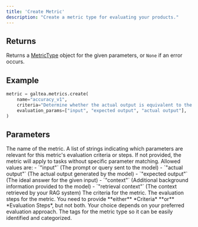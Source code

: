 ```yaml
---
title: 'Create Metric'
description: "Create a metric type for evaluating your products."
---
```


## Returns
Returns a [MetricType](/concepts/metric-type) object for the given parameters, or `None` if an error occurs.

## Example
```python
metric = galtea.metrics.create(
    name="accuracy_v1",
    criteria="Determine whether the actual output is equivalent to the expected output.",
    evaluation_params=["input", "expected output", "actual output"],
)
```

## Parameters
<ResponseField name="name" type="string" required>
  The name of the metric.
</ResponseField>
<ResponseField name="evaluation_params" type="list[string]" optional>
  A list of strings indicating which parameters are relevant for this metric's evaluation criteria or steps. If not provided, the metric will apply to tasks without specific parameter matching.
  Allowed values are:
  - `"input"` (The prompt or query sent to the model)
  - `"actual output"` (The actual output generated by the model)
  - `"expected output"` (The ideal answer for the given input)
  - `"context"` (Additional background information provided to the model)
  - `"retrieval context"` (The context retrieved by your RAG system)
</ResponseField>
<ResponseField name="criteria" type="string" required="conditional">
  The criteria for the metric.
</ResponseField>
<ResponseField name="evaluation_steps" type="list[string]" required="conditional">
  The evaluation steps for the metric.
  <Note>
    You need to provide **either** *Criteria* **or** *Evaluation Steps*, but not both. Your choice depends on your preferred evaluation approach.
  </Note>
</ResponseField>
<ResponseField name="tags" type="list[string]" required="conditional">
  The tags for the metric type so it can be easily identified and categorized.
</ResponseField>

